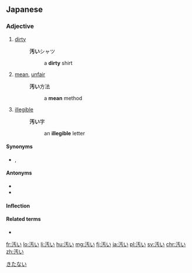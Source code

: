 ==Japanese==
{{ja-kanjitab|きたな|sort=きたない|yomi=kun}}

===Adjective===
{{ja-adj|infl=i|きたない|kyu=污い}}

# [[dirty]]
#: '''汚い'''シャツ
#:: a '''dirty''' shirt
# [[mean]], [[unfair]]
#: '''汚い'''方法
#:: a '''mean''' method
# [[illegible]]
#: '''汚い'''字
#:: an '''illegible''' letter

====Synonyms====
* {{sense|mean}} {{ja-r|卑しい|いやし.い}}, {{ja-r|醜い|みにくい}}

====Antonyms====
* {{ja-r|清い|きよい}}
* {{ja-r|奇麗|きれい}}

====Inflection====
{{ja-i|きたな}}

====Related terms====
* {{ja-r|汚れる|よごれる}}

[[Category:1000 Japanese basic words|きたない]]

[[fr:汚い]]
[[lo:汚い]]
[[li:汚い]]
[[hu:汚い]]
[[mg:汚い]]
[[fj:汚い]]
[[ja:汚い]]
[[pl:汚い]]
[[sv:汚い]]
[[chr:汚い]]
[[zh:汚い]]